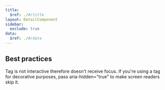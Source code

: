 ```yaml
---
title:
  $ref: ./#/title
layout: DetailComponent
sidebar:
  exclude: true
data:
  $ref: ./#/data
---
```


## Best practices

Tag is not interactive therefore doesn't receive focus. If you're using a tag for decorative purposes, pass aria-hidden="true" to make screen readers skip it.
